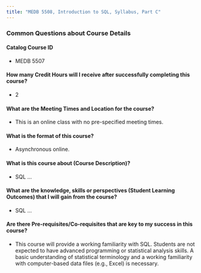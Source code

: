 ```yaml
---
title: "MEDB 5508, Introduction to SQL, Syllabus, Part C"
---
```


### Common Questions about Course Details

#### Catalog Course ID 	
+ MEDB 5507

#### How many Credit Hours will I receive after successfully completing this course?	
+ 2

#### What are the Meeting Times and Location for the course?	
+ This is an online class with no pre-specified meeting times.

#### What is the format of this course?	
+ Asynchronous online.

#### What is this course about (Course Description)?	 
+ SQL ...

#### What are the knowledge, skills or perspectives (Student Learning Outcomes) that I will gain from the course?	
+ SQL ...

#### Are there Pre-requisites/Co-requisites that are key to my success in this course?
+ This course will provide a working familiarity with SQL. Students are not expected to have advanced programming or statistical analysis skills. A basic understanding of statistical terminology and a working familiarity with computer-based data files (e.g., Excel) is necessary.
